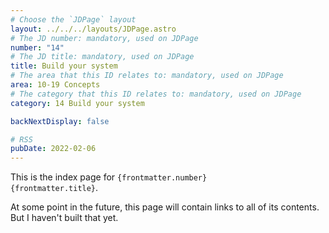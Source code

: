 ```yaml
---
# Choose the `JDPage` layout
layout: ../../../layouts/JDPage.astro
# The JD number: mandatory, used on JDPage
number: "14"
# The JD title: mandatory, used on JDPage
title: Build your system
# The area that this ID relates to: mandatory, used on JDPage
area: 10-19 Concepts
# The category that this ID relates to: mandatory, used on JDPage
category: 14 Build your system

backNextDisplay: false

# RSS
pubDate: 2022-02-06
---
```


This is the index page for <code>{frontmatter.number} {frontmatter.title}</code>.

At some point in the future, this page will contain links to all of its contents. But I haven't built that yet.
